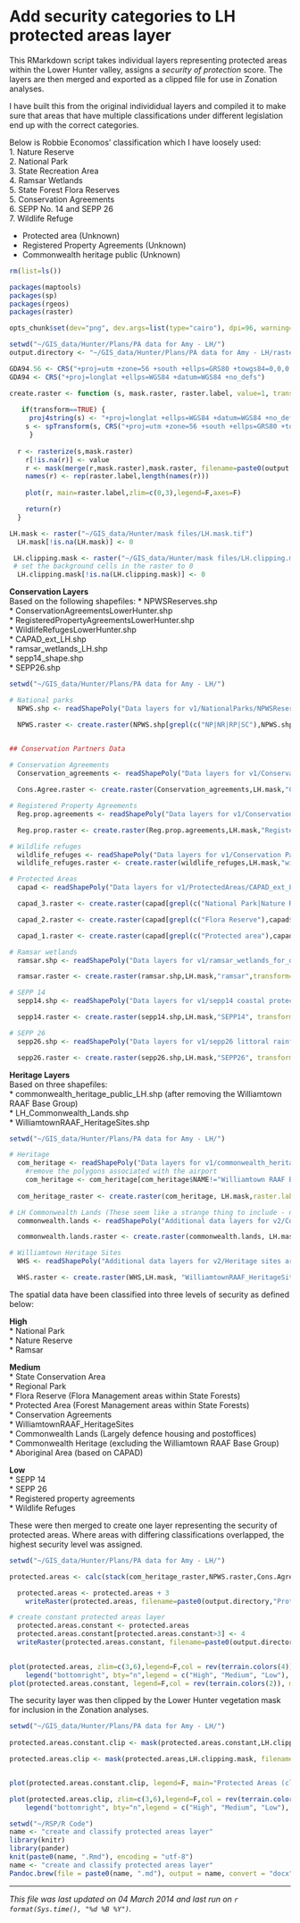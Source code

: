 Add security categories to LH protected areas layer
========================================================

This RMarkdown script takes individual layers representing protected areas within the Lower Hunter valley, assigns a *security of protection* score.  The layers are then merged and exported as a clipped file for use in Zonation analyses.

I have built this from the original individidual layers and compiled it to make sure that areas that have multiple classifications under different legislation end up with the correct categories. 

Below is Robbie Economos' classification which I have loosely used:  
1. Nature Reserve  
2. National Park  
3. State Recreation Area  
4. Ramsar Wetlands  
5. State Forest Flora Reserves  
5. Conservation Agreements  
6. SEPP No. 14 and SEPP 26  
7. Wildlife Refuge  
 
* Protected area (Unknown)  
* Registered Property Agreements (Unknown)  
* Commonwealth heritage public  (Unknown) 


```r
rm(list=ls())

packages(maptools)
packages(sp)
packages(rgeos)
packages(raster)

opts_chunk$set(dev="png", dev.args=list(type="cairo"), dpi=96, warning=FALSE,error=FALSE,echo=FALSE,message=FALSE,tidy=TRUE, results='hide')

setwd("~/GIS_data/Hunter/Plans/PA data for Amy - LH/")
output.directory <- "~/GIS_data/Hunter/Plans/PA data for Amy - LH/rasters/"

GDA94.56 <- CRS("+proj=utm +zone=56 +south +ellps=GRS80 +towgs84=0,0,0,0,0,0,0 +units=m +no_defs")
GDA94 <- CRS("+proj=longlat +ellps=WGS84 +datum=WGS84 +no_defs")

create.raster <- function (s, mask.raster, raster.label, value=1, transform=FALSE) {
    
   if(transform==TRUE) {
     proj4string(s) <- "+proj=longlat +ellps=WGS84 +datum=WGS84 +no_defs"
    s <- spTransform(s, CRS("+proj=utm +zone=56 +south +ellps=GRS80 +towgs84=0,0,0,0,0,0,0 +units=m +no_defs"))
     }
    
  r <- rasterize(s,mask.raster)
    r[!is.na(r)] <- value
    r <- mask(merge(r,mask.raster),mask.raster, filename=paste0(output.directory,raster.label), format="GTiff", overwrite=T)
    names(r) <- rep(raster.label,length(names(r)))
    
    plot(r, main=raster.label,zlim=c(0,3),legend=F,axes=F)

    return(r)
  }

LH.mask <- raster("~/GIS_data/Hunter/mask files/LH.mask.tif")
  LH.mask[!is.na(LH.mask)] <- 0

 LH.clipping.mask <- raster("~/GIS_data/Hunter/mask files/LH.clipping.mask.tif")
 # set the background cells in the raster to 0
  LH.clipping.mask[!is.na(LH.clipping.mask)] <- 0

```

**Conservation Layers**  
Based on the following shapefiles:
* NPWSReserves.shp  
* ConservationAgreementsLowerHunter.shp  
* RegisteredPropertyAgreementsLowerHunter.shp  
* WildlifeRefugesLowerHunter.shp  
* CAPAD_ext_LH.shp  
* ramsar_wetlands_LH.shp  
* sepp14_shape.shp  
* SEPP26.shp  
 

```r
setwd("~/GIS_data/Hunter/Plans/PA data for Amy - LH/")

# National parks
  NPWS.shp <- readShapePoly("Data layers for v1/NationalParks/NPWSReserves.shp", proj4 = GDA94)

  NPWS.raster <- create.raster(NPWS.shp[grepl(c("NP|NR|RP|SC"),NPWS.shp$reservetyp),],LH.mask,raster.label = "NPWS.reserves", transform=TRUE, value=3)


## Conservation Partners Data
  
# Conservation Agreements
  Conservation_agreements <- readShapePoly("Data layers for v1/Conservation Partners Data/ConservationAgreementsLowerHunter.shp", proj4string=GDA94)

  Cons.Agree.raster <- create.raster(Conservation_agreements,LH.mask,"ConservationAgreementsLowerHunter",transform=TRUE,value=3)

# Registered Property Agreements
  Reg.prop.agreements <- readShapePoly("Data layers for v1/Conservation Partners Data/RegisteredPropertyAgreementsLowerHunter.shp", proj4string=GDA94)

  Reg.prop.raster <- create.raster(Reg.prop.agreements,LH.mask,"RegisteredPropertyAgreementsLowerHunter",transform=TRUE,value=1)

# Wildlife refuges
  wildlife_refuges <- readShapePoly("Data layers for v1/Conservation Partners Data/WildlifeRefugesLowerHunter.shp", proj4string=GDA94)
  wildlife_refuges.raster <- create.raster(wildlife_refuges,LH.mask,"wildlifeRefugesLowerHunter",transform=TRUE,value=1)

# Protected Areas
  capad <- readShapePoly("Data layers for v1/ProtectedAreas/CAPAD_ext_LH.shp",proj4string=GDA94)

  capad_3.raster <- create.raster(capad[grepl(c("National Park|Nature Reserve|Aboriginal Area|State Conservation Area|Regional Park"),capad$TYPE),], LH.mask, "capad3",transform=TRUE,value=3)

  capad_2.raster <- create.raster(capad[grepl(c("Flora Reserve"),capad$TYPE),], LH.mask, "capad2",transform=TRUE,value=2)

  capad_1.raster <- create.raster(capad[grepl(c("Protected area"),capad$TYPE),], LH.mask, "capad1",transform=TRUE,value=1)

# Ramsar wetlands
  ramsar.shp <- readShapePoly("Data layers for v1/ramsar_wetlands_for_download/ramsar_wetlands_LH.shp", proj4string=GDA94)

  ramsar.raster <- create.raster(ramsar.shp,LH.mask,"ramsar",transform=TRUE,value=2)

# SEPP 14
  sepp14.shp <- readShapePoly("Data layers for v1/sepp14 coastal protection/sepp14_shape.shp", proj4string=GDA94)

  sepp14.raster <- create.raster(sepp14.shp,LH.mask,"SEPP14", transform=TRUE,value=2)

# SEPP 26
  sepp26.shp <- readShapePoly("Data layers for v1/sepp26 littoral rainforest/SEPP26.shp", proj4string=GDA94)

  sepp26.raster <- create.raster(sepp26.shp,LH.mask,"SEPP26", transform=TRUE,value=2)

```

**Heritage Layers**  
Based on three shapefiles:  
* commonwealth_heritage_public_LH.shp (after removing the Williamtown RAAF Base Group)  
* LH_Commonwealth_Lands.shp  
* WilliamtownRAAF_HeritageSites.shp  

```r
setwd("~/GIS_data/Hunter/Plans/PA data for Amy - LH/")

# Heritage
  com_heritage <- readShapePoly("Data layers for v1/commonwealth_heritage_public/commonwealth_heritage_public_LH.shp", proj4string=GDA94.56)
    #remove the polygons associated with the airport
    com_heritage <- com_heritage[com_heritage$NAME!="Williamtown RAAF Base Group",]
  
  com_heritage_raster <- create.raster(com_heritage, LH.mask,raster.label="commonwealth_heritage_public",value=2)

# LH Commonwealth Lands (These seem like a strange thing to include - not really a protected area)
  commonwealth.lands <- readShapePoly("Additional data layers for v2/Commonwealth Lands/data/LH_Commonwealth_Lands.shp", proj4string=GDA94)

  commonwealth.lands.raster <- create.raster(commonwealth.lands, LH.mask, "CommonwealthLands",transform=TRUE,value=2)

# Williamtown Heritage Sites
  WHS <- readShapePoly("Additional data layers for v2/Heritage sites around WilliamtownRAAF/WilliamtownRAAF_HeritageSites.shp", proj4string=GDA94)

  WHS.raster <- create.raster(WHS,LH.mask, "WilliamtownRAAF_HeritageSites", transform=T, value=3)

```

The spatial data have been classified into three levels of security as defined below:

**High**  
* National Park  
* Nature Reserve  
* Ramsar  

**Medium**  
* State Conservation Area  
* Regional Park  
* Flora Reserve (Flora Management areas within State Forests)  
* Protected Area (Forest Management areas within State Forests)  
* Conservation Agreements  
* WilliamtownRAAF_HeritageSites  
* Commonwealth Lands (Largely defence housing and postoffices)  
* Commonwealth Heritage (excluding the Williamtown RAAF Base Group)  
* Aboriginal Area (based on CAPAD)  

**Low**  
* SEPP 14  
* SEPP 26  
* Registered property agreements  
* Wildlife Refuges  

These were then merged to create one layer representing the security of protected areas.  Where areas with differing classifications overlapped, the highest security level was assigned.

```r
setwd("~/GIS_data/Hunter/Plans/PA data for Amy - LH/")

protected.areas <- calc(stack(com_heritage_raster,NPWS.raster,Cons.Agree.raster,Reg.prop.raster,wildlife_refuges.raster,capad_1.raster,capad_2.raster,capad_3.raster,ramsar.raster,sepp14.raster,sepp26.raster,commonwealth.lands.raster,WHS.raster),max)

  protected.areas <- protected.areas + 3  
    writeRaster(protected.areas, filename=paste0(output.directory,"ProtectedAreas_v3"), format="GTiff", overwrite=T)

# create constant protected areas layer
  protected.areas.constant <- protected.areas
  protected.areas.constant[protected.areas.constant>3] <- 4
  writeRaster(protected.areas.constant, filename=paste0(output.directory,"ProtectedAreas_Constant_v3"), format="GTiff", overwrite=T)

  
plot(protected.areas, zlim=c(3,6),legend=F,col = rev(terrain.colors(4)), main="Security of Protected Areas",axes=F)
    legend("bottomright", bty="n",legend = c("High", "Medium", "Low"), fill = terrain.colors(4)[1:3])
plot(protected.areas.constant, legend=F,col = rev(terrain.colors(2)), main="Protected Areas",axes=F)

```

The security layer was then clipped by the Lower Hunter vegetation mask for inclusion in the Zonation analyses.

```r
setwd("~/GIS_data/Hunter/Plans/PA data for Amy - LH/")
  
protected.areas.constant.clip <- mask(protected.areas.constant,LH.clipping.mask, filename=paste0(output.directory,"ProtectedAreas_Constant_v3_clipped"), format="GTiff", overwrite=T)

protected.areas.clip <- mask(protected.areas,LH.clipping.mask, filename=paste0(output.directory,"ProtectedAreas_v3_clipped"), format="GTiff", overwrite=T)


plot(protected.areas.constant.clip, legend=F, main="Protected Areas (clipped)",axes=F)

plot(protected.areas.clip, zlim=c(3,6),legend=F,col = rev(terrain.colors(4)), main="Security of Protected Areas (clipped)",axes=F)
    legend("bottomright", bty="n",legend = c("High", "Medium", "Low"), fill = terrain.colors(4)[1:3])

```


```r
setwd("~/RSP/R Code")
name <- "create and classify protected areas layer"
library(knitr)
library(pander)
knit(paste0(name, ".Rmd"), encoding = "utf-8")
name <- "create and classify protected areas layer"
Pandoc.brew(file = paste0(name, ".md"), output = name, convert = "docx")

```

***
*This file was last updated on 04 March 2014 and last run on `r format(Sys.time(), "%d %B %Y")`.*